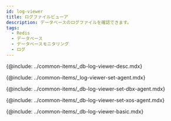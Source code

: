 ```yaml
---
id: log-viewer
title: ログファイルビューア
description: データベースのログファイルを確認できます。
tags:
  - Redis
  - データベース
  - データベースモニタリング
  - ログ
---
```


<!-- 개요 -->

{@include: ../common-items/_db-log-viewer-desc.mdx}

<!-- 사용 설정 안내-->

{@include: ../common-items/_log-viewer-set-agent.mdx}

<!-- DBX 에이전트 -->

{@include: ../common-items/_db-log-viewer-set-dbx-agent.mdx}

<!-- XOS 에이전트 -->

{@include: ../common-items/_db-log-viewer-set-xos-agent.mdx}

<!-- 기본 화면 안내 -->

{@include: ../common-items/_db-log-viewer-basic.mdx}  
